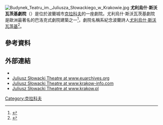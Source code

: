 [[File:Budynek_Teatru_im._Juliusza_Słowackiego_w_Krakowie.jpg|thumb]]
'''尤利烏什·斯沃瓦茨基劇院'''（{{lang-pl|Teatr im. Juliusza Słowackiego w Krakowie}}）是位於波蘭城市[[克拉科夫|克拉科夫]]的一座劇院。尤利烏什·斯沃瓦茨基劇院是歐洲最著名的巴洛克式劇院建築之一<ref>{{Cite web |url=http://www.local-life.com/krakow/articles/krakow-slowacki-theatre |title=存档副本 |accessdate=2015-10-11 |archive-date=2015-08-26 |archive-url=https://web.archive.org/web/20150826061436/http://www.local-life.com/krakow/articles/krakow-slowacki-theatre |dead-url=no }}</ref>，劇院名稱系紀念波蘭詩人[[尤利烏什·斯沃瓦茨基|尤利烏什·斯沃瓦茨基]]<ref name="culture.pl">{{cite web | url=http://www.culture.pl/en/culture/artykuly/in_te_slowackiego_krakow | title=Słowacki Theatre | publisher=www.culture.pl | accessdate=July 25, 2011 | archiveurl=https://web.archive.org/web/20061006060910/http://www.culture.pl/en/culture/artykuly/in_te_slowackiego_krakow | archivedate=2006年10月6日 | deadurl=yes }}</ref>。

== 參考資料 ==
{{Reflist}}
==外部連結==
{{Sister project links|wikt=no |commons=Juliusz Słowacki Theatre |b=no |n=no |q=no |s=no |v=no |species=no |display=Juliusz Słowacki Theatre}}
* {{official website|http://www.slowacki.krakow.pl/en}}
* [https://web.archive.org/web/20070927035902/http://www.euarchives.org/evidence.php3?sch=3&lng=en&pge=topics&nr=1_4_4_3&cty=cracow&tmp= Juliusz Słowacki Theatre at www.euarchives.org]
* [http://www.krakow-info.com/slowacki.htm Juliusz Słowacki Theatre at www.krakow-info.com] {{Wayback|url=http://www.krakow-info.com/slowacki.htm |date=20151002152700 }}
* [http://www.krakow.pl/en/kultura/instytucje/?INS_TYP=2&INS_ID=86 Juliusz Słowacki Theatre at www.krakow.pl]
[[Category:克拉科夫|Category:克拉科夫]]